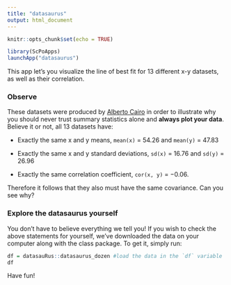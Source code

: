 ```yaml
---
title: "datasaurus"
output: html_document
---
```


```r
knitr::opts_chunk$set(echo = TRUE)
```

```r
library(ScPoApps)
launchApp("datasaurus")
```

This app let's you visualize the line of best fit for 13 different x-y datasets, as well as their correlation.

### Observe

These datasets were produced by [Alberto Cairo](http://www.thefunctionalart.com/2016/08/download-datasaurus-never-trust-summary.html) in order to illustrate why you should never trust summary statistics alone and **always plot your data**. Believe it or not, all 13 datasets have:

+ Exactly the same x and y means, `mean(x)` = $54.26$ and `mean(y)` = $47.83$

+ Exactly the same x and y standard deviations, `sd(x)` = $16.76$ and `sd(y)` = $26.96$

+ Exactly the same correlation coefficient, `cor(x, y)` = $-0.06$. 

Therefore it follows that they also must have the same covariance. Can you see why?


### Explore the datasaurus yourself

You don't have to believe everything we tell you! If you wish to check the above statements for yourself, we've downloaded the data on your computer along with the class package. To get it, simply run:

```r
df = datasauRus::datasaurus_dozen #load the data in the `df` variable
df
```

Have fun!
